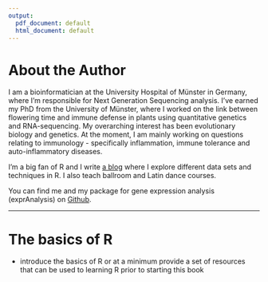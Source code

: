 ```yaml
---
output:
  pdf_document: default
  html_document: default
---
```


# About the Author {-}

I am a bioinformatician at the University Hospital of Münster in Germany, where I'm responsible for Next Generation Sequencing analysis. I've earned my PhD from the University of Münster, where I worked on the link between flowering time and immune defense in plants using quantitative genetics and RNA-sequencing. My overarching interest has been evolutionary biology and genetics. At the moment, I am mainly working on questions relating to immunology - specifically inflammation, immune tolerance and auto-inflammatory diseases.

I'm a big fan of R and I write [a blog](https://shiring.github.io/) where I explore different data sets and techniques in R. I also teach ballroom and Latin dance courses.

You can find me and my package for gene expression analysis (exprAnalysis) on [Github](https://github.com/ShirinG).

---

# The basics of R {-}

- introduce the basics of R or at a minimum provide a set of resources that can be used to learning R prior to starting this book
